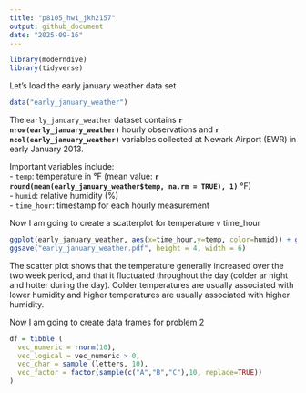 ```yaml
---
title: "p8105_hw1_jkh2157"
output: github_document
date: "2025-09-16"
---
```


```r
library(moderndive)
library(tidyverse)
```

Let's load the early january weather data set 

```r
data("early_january_weather")
```

The `early_january_weather` dataset contains **`r nrow(early_january_weather)`** hourly observations and **`r ncol(early_january_weather)`** variables collected at Newark Airport (EWR) in early January 2013.  

Important variables include:  
- `temp`: temperature in °F (mean value: **`r round(mean(early_january_weather$temp, na.rm = TRUE), 1)`** °F)  
- `humid`: relative humidity (%)  
- `time_hour`: timestamp for each hourly measurement  

Now I am going to create a scatterplot for temperature v time_hour 

```r
ggplot(early_january_weather, aes(x=time_hour,y=temp, color=humid)) + geom_point()
ggsave("early_january_weather.pdf", height = 4, width = 6)
```

The scatter plot shows that the temperature generally increased over the two week period, and that it fluctuated throughout the day (colder ar night and hotter during the day). Colder temperatures are usually associated with lower humidity and higher temperatures are usually associated with higher humidity. 

Now I am going to create data frames for problem 2 

```r
df = tibble (
  vec_numeric = rnorm(10),
  vec_logical = vec_numeric > 0, 
  vec_char = sample (letters, 10),
  vec_factor = factor(sample(c("A","B","C"),10, replace=TRUE))
)
```

